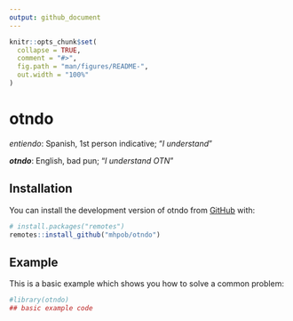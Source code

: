 ```yaml
---
output: github_document
---
```


<!-- README.md is generated from README.Rmd. Please edit that file -->

```r
knitr::opts_chunk$set(
  collapse = TRUE,
  comment = "#>",
  fig.path = "man/figures/README-",
  out.width = "100%"
)
```

# otndo

<!-- badges: start -->
<!-- badges: end -->

*entiendo*: Spanish, 1st person indicative; "*I understand*"

***otndo***: English, bad pun; "*I understand OTN*"

## Installation

You can install the development version of otndo from [GitHub](https://github.com/) with:

``` r
# install.packages("remotes")
remotes::install_github("mhpob/otndo")
```

## Example

This is a basic example which shows you how to solve a common problem:

```r
#library(otndo)
## basic example code
```
